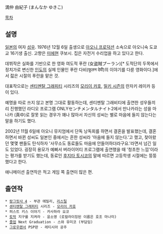 満仲 由紀子 (まんなか ゆきこ)

[[목차]]

== 설명 ==
[[일본]]의 여자 [[성우]]. 1976년 12월 6일 출생으로 [[아오니 프로덕션]] 소속으로 아오니숙 도쿄교 16기생 출신. 고향은 [[미에]]현 쿠보시. 집은 자전거 수리업을 하고 있다고 한다.

데뷔작은 실화를 기반으로 한 영화 여도적 푸란 (女盗賊プーラン)[* 도적단의 두목에서 정치가로 변신한 [[인도]]의 실제 인물인 푸란 다비(फूलन देवी)의 이야기를 다룬 영화이다.]에서 젋은 시절의 푸란을 맡은 것. 

대표작으로는 [[센티멘탈 그래피티]] 시리즈의 [[모리이 카호]], [[밀키 시즌]]의 란자키 레이카 등이 있다.

예명을 따로 쓰지 않고 본명 그대로 활동하는데, 센티멘탈 그래비티에 출연한 성우들끼리 진행했던 라디오 프로그램 ONLYセンチメンタルナイト2에서 만나카라는 성을 마나카 (真中)로 잘못 읽는 경우가 꽤나 많아서 자신의 성씨는 별로 마음에 들지 않는다는 말을 하기도 했다.

2002년 11월 6일에 아오니 뮤지엄에서 단독 낭독회를 하면서 결혼을 발표했는데, 결혼하면서 바뀐 성씨도 일본인 중에서는 흔한 성씨라 '마음에 들지 않는다.'고 했고, 찾아왔던 몇몇 팬들도 탄식하자 '사무소도 동료들도 마음에 안들어하더라구요.'라면서 넘긴 일도 있었다. 굉장히 용모가 예뻐서 버라이어티 프로그램에 출연했을 때 '청초한 느낌'이라는 평가를 받기도 했는데, 동료인 [[후지타 토시코]]의 말에 따르면 고등학생 시절에는 뚱뚱했다고 한다.

애니메이션 출연작은 적고 게임 쪽 출연이 많은 편.

== 출연작 ==
 * [[랑그릿사 4]] - 부관 에밀리, [[리스틸]]
 * [[센티멘탈 그래피티]] 시리즈 - [[모리이 카호]]
 * 퍼스트 키스 이야기 - 카사하라 요코
 * [[토막]] 지구를 지켜라 - 윤소영 (로컬라이징된 이름은 호조 마나미)
 * [[졸업]] Next Graduation - 스와 유미코 (부담임)
 * [[그로우랜서]] PSP판 - 레티시아 공주
